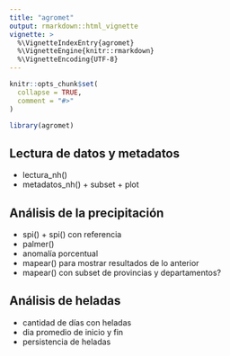 ```yaml
---
title: "agromet"
output: rmarkdown::html_vignette
vignette: >
  %\VignetteIndexEntry{agromet}
  %\VignetteEngine{knitr::rmarkdown}
  %\VignetteEncoding{UTF-8}
---
```


```r
knitr::opts_chunk$set(
  collapse = TRUE,
  comment = "#>"
)
```

```r
library(agromet)
```

## Lectura de datos y metadatos

* lectura_nh()
* metadatos_nh() + subset + plot

## Análisis de la precipitación

* spi() + spi() con referencia
* palmer()
* anomalía porcentual
* mapear() para mostrar resultados de lo anterior
* mapear() con subset de provincias y departamentos?

## Análisis de heladas

* cantidad de días con heladas
* dia promedio de inicio y fin
* persistencia de heladas
